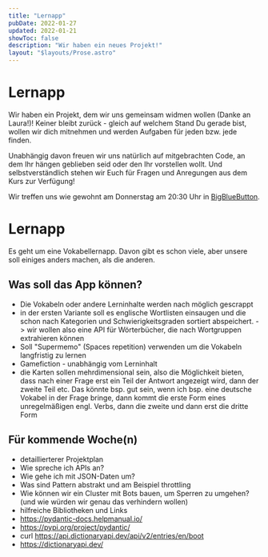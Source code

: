 ```yaml
---
title: "Lernapp"
pubDate: 2022-01-27
updated: 2022-01-21
showToc: false
description: "Wir haben ein neues Projekt!"
layout: "$layouts/Prose.astro"
---
```


# Lernapp

Wir haben ein Projekt, dem wir uns gemeinsam widmen wollen (Danke an Laura!)! Keiner bleibt zurück - gleich auf welchem
Stand Du gerade bist, wollen wir dich mitnehmen und werden Aufgaben für jeden bzw. jede finden.

Unabhängig davon freuen wir uns natürlich auf mitgebrachten Code, an dem Ihr hängen geblieben seid oder den Ihr
vorstellen wollt. Und selbstverständlich stehen wir Euch für Fragen und Anregungen aus dem Kurs zur Verfügung!

Wir treffen uns wie gewohnt am Donnerstag am 20:30 Uhr in [BigBlueButton](https://bbb.cyber4edu.org/b/der-0rc-8x7-4re).

# Lernapp

Es geht um eine Vokabellernapp. Davon gibt es schon viele, aber unsere soll einiges anders machen, als die anderen.

## Was soll das App können?

- Die Vokabeln oder andere Lerninhalte werden nach möglich gescrappt
- in der ersten Variante soll es englische Wortlisten einsaugen und die schon nach Kategorien und Schwierigkeitsgraden
  sortiert abspeichert. -> wir wollen also eine API für Wörterbücher, die nach Wortgruppen extrahieren können
- Soll "Supermemo" (Spaces repetition) verwenden um die Vokabeln langfristig zu lernen
- Gamefiction - unabhängig vom Lerninhalt
- die Karten sollen mehrdimensional sein, also die Möglichkeit bieten, dass nach einer Frage erst ein Teil der Antwort
  angezeigt wird, dann der zweite Teil etc. Das könnte bsp. gut sein, wenn ich bsp. eine deutsche Vokabel in der Frage
  bringe, dann kommt die erste Form eines unregelmäßigen engl. Verbs, dann die zweite und dann erst die dritte Form

## Für kommende Woche(n)

- detaillierterer Projektplan
- Wie spreche ich APIs an?
- Wie gehe ich mit JSON-Daten um?
- Was sind Pattern abstrakt und am Beispiel throttling
- Wie können wir ein Cluster mit Bots bauen, um Sperren zu umgehen? (und wie würden wir genau das verhindern wollen)
- hilfreiche Bibliotheken und Links
- https://pydantic-docs.helpmanual.io/
- https://pypi.org/project/pydantic/
- curl https://api.dictionaryapi.dev/api/v2/entries/en/boot
- https://dictionaryapi.dev/
